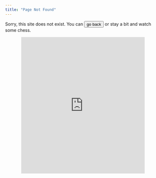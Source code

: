 ```yaml
---
title: "Page Not Found"
---
```


Sorry, this site does not exist. You can <input type="button" value="go back" onclick="history.back()"> or stay a bit and watch some chess.

<div id="quarto-content" style="text-align: center;">
  <iframe src="https://lichess.org/tv/frame?theme=brown&bg=light" style="width: 400px; height: 444px;" allowtransparency="true" frameborder="0"></iframe>
</div>